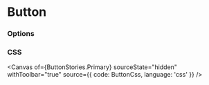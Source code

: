 
<Meta of={ButtonStories} />

# Button

<Description />

<Canvas 
    of={ButtonStories.Primary} 
    sourceState="hidden" 
    withToolbar="true"
/>

### Options

<Controls />

<Stories />

### CSS

<Source 
    type="code" 
    language="css" 
    code={ButtonCss} 
/>

<Canvas 
    of={ButtonStories.Primary} 
    sourceState="hidden" 
    withToolbar="true" 
    source={{
        code: ButtonCss,
        language: 'css'
    }} 
/>